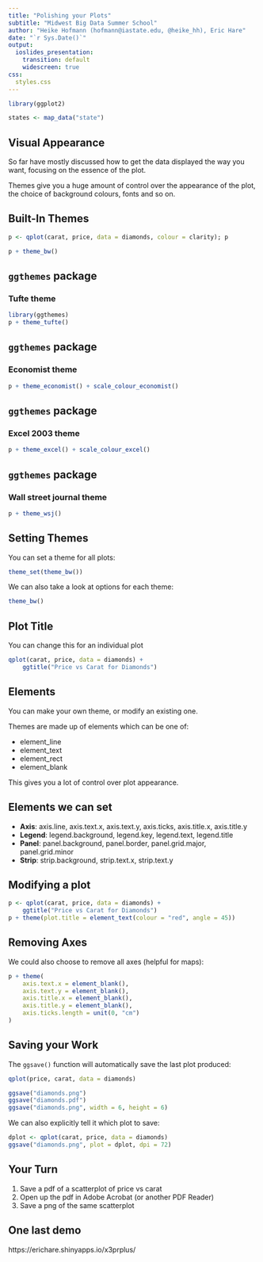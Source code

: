 ```yaml
---
title: "Polishing your Plots"
subtitle: "Midwest Big Data Summer School"
author: "Heike Hofmann (hofmann@iastate.edu, @heike_hh), Eric Hare"
date: "`r Sys.Date()`"
output:
  ioslides_presentation:
    transition: default
    widescreen: true
css:
  styles.css
---
```


```r
library(ggplot2)

states <- map_data("state")
```

## Visual Appearance

So far have mostly discussed how to get the data displayed the way you want, focusing on the
essence of the plot.

Themes give you a huge amount of control over the appearance of the plot, the choice of background colours, fonts and so on.

## Built-In Themes

```r
p <- qplot(carat, price, data = diamonds, colour = clarity); p
```

```r
p + theme_bw()
```

## `ggthemes` package

### Tufte theme
```r
library(ggthemes)
p + theme_tufte()
```


## `ggthemes` package

### Economist theme
```r
p + theme_economist() + scale_colour_economist() 
```

## `ggthemes` package

### Excel 2003 theme

```r
p + theme_excel() + scale_colour_excel()
```

## `ggthemes` package

### Wall street journal theme

```r
p + theme_wsj()
```
</div>

## Setting Themes

You can set a theme for all plots:

```r
theme_set(theme_bw())
```

We can also take a look at options for each theme:

```r
theme_bw()
```

## Plot Title

You can change this for an individual plot

```r
qplot(carat, price, data = diamonds) +
    ggtitle("Price vs Carat for Diamonds")
```

## Elements

You can make your own theme, or modify an existing one.

Themes are made up of elements which can be one of:

- element_line
- element_text
- element_rect
- element_blank

This gives you a lot of control over plot appearance.

## Elements we can set

- **Axis**: axis.line, axis.text.x, axis.text.y, axis.ticks, axis.title.x, axis.title.y
- **Legend**: legend.background, legend.key, legend.text, legend.title
- **Panel**: panel.background, panel.border, panel.grid.major, panel.grid.minor
- **Strip**: strip.background, strip.text.x, strip.text.y

## Modifying a plot

```r
p <- qplot(carat, price, data = diamonds) + 
    ggtitle("Price vs Carat for Diamonds")
p + theme(plot.title = element_text(colour = "red", angle = 45))
```

## Removing Axes

We could also choose to remove all axes (helpful for maps):

```r
p + theme(
    axis.text.x = element_blank(),
    axis.text.y = element_blank(),
    axis.title.x = element_blank(),
    axis.title.y = element_blank(),
    axis.ticks.length = unit(0, "cm")
)
```

## Saving your Work

The `ggsave()` function will automatically save the last plot produced:

```r
qplot(price, carat, data = diamonds)

ggsave("diamonds.png")
ggsave("diamonds.pdf")
ggsave("diamonds.png", width = 6, height = 6)
```

We can also explicitly tell it which plot to save:

```r
dplot <- qplot(carat, price, data = diamonds)
ggsave("diamonds.png", plot = dplot, dpi = 72)
```

## Your Turn {data-background=#527a7a}

1. Save a pdf of a scatterplot of price vs carat
2. Open up the pdf in Adobe Acrobat (or another PDF Reader)
3. Save a png of the same scatterplot


## One last demo

https://erichare.shinyapps.io/x3prplus/